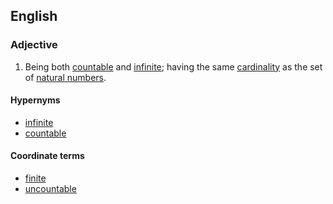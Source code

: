 ==English==

===Adjective===
{{en-adj|-}}

# {{lb|en|mathematics|of a set}} Being both [[countable]] and [[infinite]]; having the same [[cardinality]] as the set of [[natural number]]s.

====Hypernyms====
* [[infinite]]
* [[countable]]

====Coordinate terms====
* [[finite]]
* [[uncountable]]